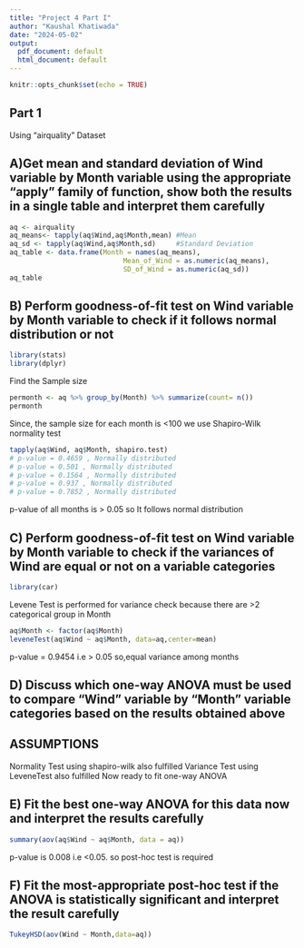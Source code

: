 ```yaml
---
title: "Project 4 Part I"
author: "Kaushal Khatiwada"
date: "2024-05-02"
output:
  pdf_document: default
  html_document: default
---
```


```r
knitr::opts_chunk$set(echo = TRUE)
```

## Part 1
Using “airquality” Dataset

## A)Get mean and standard deviation of Wind variable by Month variable using the appropriate “apply” family of function, show both the results in a single table and interpret them carefully 	
```r
aq <- airquality
aq_means<- tapply(aq$Wind,aq$Month,mean) #Mean
aq_sd <- tapply(aq$Wind,aq$Month,sd)     #Standard Deviation
aq_table <- data.frame(Month = names(aq_means), 
                            Mean_of_Wind = as.numeric(aq_means), 
                            SD_of_Wind = as.numeric(aq_sd))
aq_table
```
## B) Perform goodness-of-fit test on Wind variable by Month variable to check if it follows normal distribution or not
```r
library(stats)
library(dplyr)
```

Find the Sample size
```r
permonth <- aq %>% group_by(Month) %>% summarize(count= n())
permonth
```

Since, the sample size for each month is <100 we use Shapiro-Wilk normality test
```r
tapply(aq$Wind, aq$Month, shapiro.test)
# p-value = 0.4659 , Normally distributed
# p-value = 0.501 , Normally distributed
# p-value = 0.1564 , Normally distributed
# p-value = 0.937 , Normally distributed
# p-value = 0.7852 , Normally distributed
```
p-value of all months is > 0.05  so It follows normal distribution

## C) Perform goodness-of-fit test on Wind variable by Month variable to check if the variances of Wind are equal or not on a variable categories
```r
library(car)
```

Levene Test is performed for variance check because there are >2 categorical group in Month
```r
aq$Month <- factor(aq$Month)
leveneTest(aq$Wind ~ aq$Month, data=aq,center=mean)  
```
p-value = 0.9454 i.e > 0.05 so,equal variance among months


## D) Discuss which one-way ANOVA must be used to compare “Wind” variable by “Month” variable categories based on the results obtained above

## ASSUMPTIONS
Normality Test using shapiro-wilk also fulfilled
Variance Test using LeveneTest also fulfilled
Now ready to fit one-way ANOVA


## E) Fit the best one-way ANOVA for this data now and interpret the results carefully
```r
summary(aov(aq$Wind ~ aq$Month, data = aq))
```
p-value is 0.008 i.e <0.05. so post-hoc test is required

## F) Fit the most-appropriate post-hoc test if the ANOVA is statistically significant and interpret the result carefully
```r
TukeyHSD(aov(Wind ~ Month,data=aq))
```
